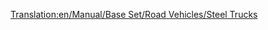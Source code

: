 [[Translation:en/Manual/Base Set/Road Vehicles/Steel Trucks]]
{{hu/Navbox Közúti járművek}}
{{hu/Közúti járművek|name     = Balogh acélszállító
  |img      =en/Balogh Steel Truck.png|price    = £4,592 ($9,184)
  |speed    = 30 mph (48 km/h)
  |annual   = £421 ($842)
  |designed = 1936
  |life     = 15
  |capacity = 15 tonna [[hu/Manual/Base Set/Cargos/Acél|acél]]
}}
{{hu/Közúti járművek|name     = Uhl acélszállító
  |img      =en/Uhl Steel Truck.png|price    = £5,535 ($11,070) 
  |speed    = 55 mph (88 km/h)
  |annual   = £787 ($1,574)
  |designed = 1978
  |life     = 15
  |capacity = 18 tonna [[hu/Manual/Base Set/Cargos/Acél|acél]]
}}
{{hu/Közúti járművek|name     = Kelling acélszállító
  |img      =en/Kelling Steel Truck.png|price    = £5,945 ($11,890) 
  |speed    = 70 mph (112 km/h)
  |annual   = £1,125 ($2,250)
  |designed = 2007
  |life     = 15
  |capacity = 20 tonna [[hu/Manual/Base Set/Cargos/Acél|acél]]
}}